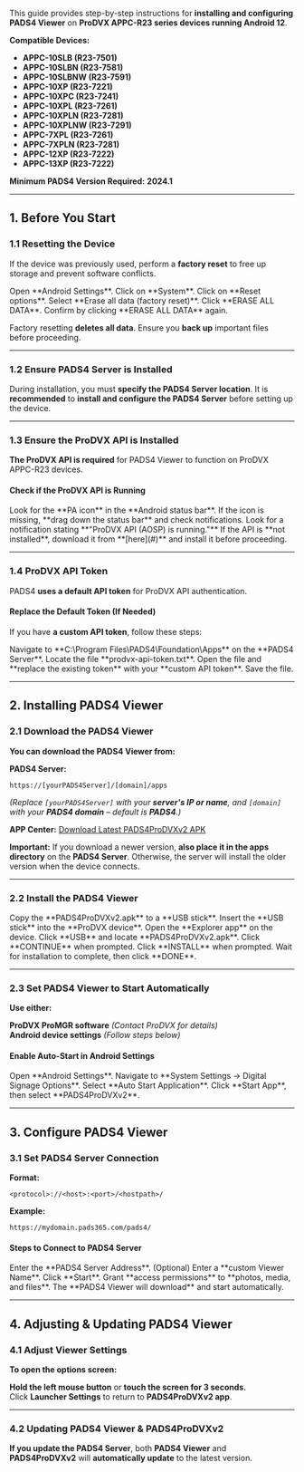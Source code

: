 
This guide provides step-by-step instructions for **installing and configuring PADS4 Viewer** on **ProDVX APPC-R23 series devices running Android 12**.

**Compatible Devices:**  

- **APPC-10SLB (R23-7501)**  
- **APPC-10SLBN (R23-7581)**  
- **APPC-10SLBNW (R23-7591)**  
- **APPC-10XP (R23-7221)**  
- **APPC-10XPC (R23-7241)**  
- **APPC-10XPL (R23-7261)**  
- **APPC-10XPLN (R23-7281)**  
- **APPC-10XPLNW (R23-7291)**  
- **APPC-7XPL (R23-7261)**  
- **APPC-7XPLN (R23-7281)**  
- **APPC-12XP (R23-7222)**  
- **APPC-13XP (R23-7222)**  

**Minimum PADS4 Version Required:** **2024.1**  

---

## **1. Before You Start**  

### **1.1 Resetting the Device**  

If the device was previously used, perform a **factory reset** to free up storage and prevent software conflicts.

<Steps>  
  <Step title="Step One">  
    Open **Android Settings**.  
  </Step>  
  <Step title="Step Two">  
    Click on **System**.  
  </Step>  
  <Step title="Step Three">  
    Click on **Reset options**.  
  </Step>  
  <Step title="Step Four">  
    Select **Erase all data (factory reset)**.  
  </Step>  
  <Step title="Step Five">  
    Click **ERASE ALL DATA**.  
  </Step>  
  <Step title="Step Six">  
    Confirm by clicking **ERASE ALL DATA** again.  
  </Step>  
</Steps>  

<Note>Factory resetting **deletes all data**. Ensure you **back up** important files before proceeding.</Note> 

---

### **1.2 Ensure PADS4 Server is Installed**  

During installation, you must **specify the PADS4 Server location**. It is **recommended** to **install and configure the PADS4 Server** before setting up the device.

---

### **1.3 Ensure the ProDVX API is Installed**  

**The ProDVX API is required** for PADS4 Viewer to function on ProDVX APPC-R23 devices.  

#### **Check if the ProDVX API is Running**  

<Steps>  
  <Step title="Step One">  
    Look for the **PA icon** in the **Android status bar**.  
  </Step>  
  <Step title="Step Two">  
    If the icon is missing, **drag down the status bar** and check notifications.  
  </Step>  
  <Step title="Step Three">  
    Look for a notification stating **"ProDVX API (AOSP) is running."**  
  </Step>  
  <Step title="Step Four">  
    If the API is **not installed**, download it from **[here](#)** and install it before proceeding.  
  </Step>  
</Steps>  

---

### **1.4 ProDVX API Token**  

PADS4 **uses a default API token** for ProDVX API authentication.  

#### **Replace the Default Token (If Needed)**  

If you have **a custom API token**, follow these steps:  

<Steps>  
  <Step title="Step One">  
    Navigate to **C:\Program Files\PADS4\Foundation\Apps** on the **PADS4 Server**.  
  </Step>  
  <Step title="Step Two">  
    Locate the file **prodvx-api-token.txt**.  
  </Step>  
  <Step title="Step Three">  
    Open the file and **replace the existing token** with your **custom API token**.  
  </Step>  
  <Step title="Step Four">  
    Save the file.  
  </Step>  
</Steps>  

---

## **2. Installing PADS4 Viewer**  

### **2.1 Download the PADS4 Viewer**  

**You can download the PADS4 Viewer from:**  

**PADS4 Server:**  
```
https://[yourPADS4Server]/[domain]/apps
```
*(Replace `[yourPADS4Server]` with your **server's IP or name**, and `[domain]` with your **PADS4 domain** – default is **PADS4**.)*  

**APP Center:** [Download Latest PADS4ProDVXv2 APK](#)  

**Important:** If you download a newer version, **also place it in the apps directory** on the **PADS4 Server**. Otherwise, the server will install the older version when the device connects.

---

### **2.2 Install the PADS4 Viewer**  

<Steps>  
  <Step title="Step One">  
    Copy the **PADS4ProDVXv2.apk** to a **USB stick**.  
  </Step>  
  <Step title="Step Two">  
    Insert the **USB stick** into the **ProDVX device**.  
  </Step>  
  <Step title="Step Three">  
    Open the **Explorer app** on the device.  
  </Step>  
  <Step title="Step Four">  
    Click **USB** and locate **PADS4ProDVXv2.apk**.  
  </Step>  
  <Step title="Step Five">  
    Click **CONTINUE** when prompted.  
  </Step>  
  <Step title="Step Six">  
    Click **INSTALL** when prompted.  
  </Step>  
  <Step title="Step Seven">  
    Wait for installation to complete, then click **DONE**.  
  </Step>  
</Steps>  

---

### **2.3 Set PADS4 Viewer to Start Automatically**  

**Use either:**  

**ProDVX ProMGR software** *(Contact ProDVX for details)*  
**Android device settings** *(Follow steps below)*  

#### **Enable Auto-Start in Android Settings**  

<Steps>  
  <Step title="Step One">  
    Open **Android Settings**.  
  </Step>  
  <Step title="Step Two">  
    Navigate to **System Settings → Digital Signage Options**.  
  </Step>  
  <Step title="Step Three">  
    Select **Auto Start Application**.  
  </Step>  
  <Step title="Step Four">  
    Click **Start App**, then select **PADS4ProDVXv2**.  
  </Step>  
</Steps>  

---

## **3. Configure PADS4 Viewer**  

### **3.1 Set PADS4 Server Connection**  

**Format:**  

```
<protocol>://<host>:<port>/<hostpath>/
```

**Example:**  

```
https://mydomain.pads365.com/pads4/
```

#### **Steps to Connect to PADS4 Server**  

<Steps>  
  <Step title="Step One">  
    Enter the **PADS4 Server Address**.  
  </Step>  
  <Step title="Step Two">  
    (Optional) Enter a **custom Viewer Name**.  
  </Step>  
  <Step title="Step Three">  
    Click **Start**.  
  </Step>  
  <Step title="Step Four">  
    Grant **access permissions** to **photos, media, and files**.  
  </Step>  
  <Step title="Step Five">  
    The **PADS4 Viewer will download** and start automatically.  
  </Step>  
</Steps>  

---

## **4. Adjusting & Updating PADS4 Viewer**  

### **4.1 Adjust Viewer Settings**  

**To open the options screen:**  

**Hold the left mouse button** or **touch the screen for 3 seconds**.  
Click **Launcher Settings** to return to **PADS4ProDVXv2 app**.  

---

### **4.2 Updating PADS4 Viewer & PADS4ProDVXv2**  

**If you update the PADS4 Server**, both **PADS4 Viewer** and **PADS4ProDVXv2** will **automatically update** to the latest version.
